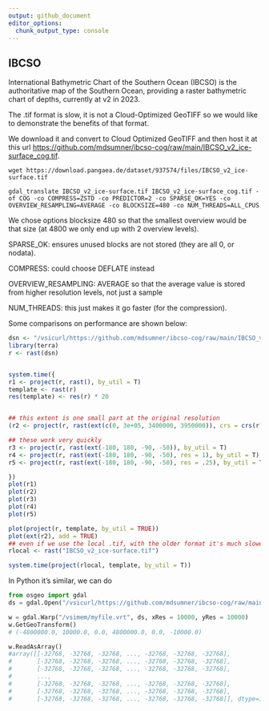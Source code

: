 ```yaml
---
output: github_document
editor_options: 
  chunk_output_type: console
---
```


<!-- README.md is generated from README.Rmd. Please edit that file -->



## IBCSO

International Bathymetric Chart of the Southern Ocean (IBCSO) is the authoritative map of the Southern Ocean, providing a raster bathymetric chart of 
depths, currently at v2 in 2023. 

The .tif format is slow, it is not a Cloud-Optimized GeoTIFF so we would like to demonstrate the benefits of that format. 

We download it and convert to Cloud Optimized GeoTIFF and then host it
at this url [https://github.com/mdsumner/ibcso-cog/raw/main/IBCSO_v2_ice-surface_cog.tif](https://github.com/mdsumner/ibcso-cog/raw/main/IBCSO_v2_ice-surface_cog.tif). 


```
wget https://download.pangaea.de/dataset/937574/files/IBCSO_v2_ice-surface.tif

gdal_translate IBCSO_v2_ice-surface.tif IBCSO_v2_ice-surface_cog.tif -of COG -co COMPRESS=ZSTD -co PREDICTOR=2 -co SPARSE_OK=YES -co OVERVIEW_RESAMPLING=AVERAGE -co BLOCKSIZE=480 -co NUM_THREADS=ALL_CPUS
```

We chose options blocksize 480 so that the smallest overview would be that size (at 4800 we only end up with 2 overview levels). 

SPARSE_OK: ensures unused blocks are not stored (they are all 0, or nodata). 

COMPRESS: could choose DEFLATE instead

OVERVIEW_RESAMPLING: AVERAGE so that the average value is stored from higher resolution levels, not just a sample

NUM_THREADS: this just makes it go faster (for the compression). 

Some comparisons on performance are shown below:


```r
dsn <- "/vsicurl/https://github.com/mdsumner/ibcso-cog/raw/main/IBCSO_v2_ice-surface_cog.tif"
library(terra)
r <- rast(dsn)


system.time({
r1 <- project(r, rast(), by_util = T)
template <- rast(r)
res(template) <- res(r) * 20


## this extent is one small part at the original resolution
(r2 <- project(r, rast(ext(c(0, 3e+05, 3400000, 3950000)), crs = crs(r), res = 500), by_util = TRUE))

## these work very quickly
r3 <- project(r, rast(ext(-180, 180, -90, -50)), by_util = T)
r4 <- project(r, rast(ext(-180, 180, -90, -50), res = 1), by_util = T)
r5 <- project(r, rast(ext(-180, 180, -90, -50), res = .25), by_util = T)

})
plot(r1)
plot(r2)
plot(r3)
plot(r4)
plot(r5)

plot(project(r, template, by_util = TRUE))
plot(ext(r2), add = TRUE)
## even if we use the local .tif, with the older format it's much slower
rlocal <- rast("IBCSO_v2_ice-surface.tif")

system.time(project(rlocal, template, by_util = T))

```

In Python it's similar, we can do 

```python
from osgeo import gdal
ds = gdal.Open("/vsicurl/https://github.com/mdsumner/ibcso-cog/raw/main/IBCSO_v2_ice-surface_cog.tif")

w = gdal.Warp("/vsimem/myfile.vrt", ds, xRes = 10000, yRes = 10000)
w.GetGeoTransform()
# (-4800000.0, 10000.0, 0.0, 4800000.0, 0.0, -10000.0)

w.ReadAsArray()
#array([[-32768, -32768, -32768, ..., -32768, -32768, -32768],
#       [-32768, -32768, -32768, ..., -32768, -32768, -32768],
#       [-32768, -32768, -32768, ..., -32768, -32768, -32768],
#       ...,
#       [-32768, -32768, -32768, ..., -32768, -32768, -32768],
#       [-32768, -32768, -32768, ..., -32768, -32768, -32768],
#       [-32768, -32768, -32768, ..., -32768, -32768, -32768]], dtype=int16)


```
